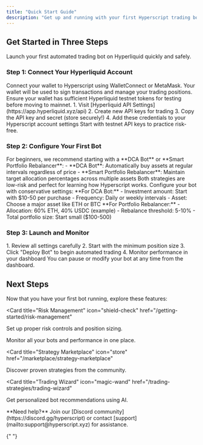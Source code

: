 ```yaml
---
title: "Quick Start Guide"
description: "Get up and running with your first Hyperscript trading bot in under 10 minutes"
---
```


## Get Started in Three Steps

Launch your first automated trading bot on Hyperliquid quickly and safely.

### Step 1: Connect Your Hyperliquid Account

<AccordionGroup>
  <Accordion icon="wallet" title="Connect Wallet">
    Connect your wallet to Hyperscript using WalletConnect or MetaMask. Your
    wallet will be used to sign transactions and manage your trading positions.
    <Warning>
      Ensure your wallet has sufficient Hyperliquid testnet tokens for testing
      before moving to mainnet.
    
</Warning>
  
</Accordion>
  <Accordion icon="key" title="Generate API Keys">
    1. Visit [Hyperliquid API Settings](https://app.hyperliquid.xyz/api) 2.
    Create new API keys for trading 3. Copy the API key and secret (store
    securely!) 4. Add these credentials to your Hyperscript account settings
    <Tip>Start with testnet API keys to practice risk-free.</Tip>
  
</Accordion>

</AccordionGroup>

### Step 2: Configure Your First Bot

<AccordionGroup>
  <Accordion icon="robot" title="Choose a Strategy">
    For beginners, we recommend starting with a **DCA Bot** or **Smart Portfolio
    Rebalancer**: - **DCA Bot**: Automatically buy assets at regular intervals
    regardless of price - **Smart Portfolio Rebalancer**: Maintain target
    allocation percentages across multiple assets Both strategies are low-risk
    and perfect for learning how Hyperscript works.
  
</Accordion>
  <Accordion icon="sliders" title="Set Parameters">
    Configure your bot with conservative settings: **For DCA Bot:** - Investment
    amount: Start with $10-50 per purchase - Frequency: Daily or weekly
    intervals - Asset: Choose a major asset like ETH or BTC **For Portfolio
    Rebalancer:** - Allocation: 60% ETH, 40% USDC (example) - Rebalance
    threshold: 5-10% - Total portfolio size: Start small ($100-500)
  
</Accordion>

</AccordionGroup>

### Step 3: Launch and Monitor

<Accordion icon="rocket" title="Deploy Your Bot">
  1. Review all settings carefully 2. Start with the minimum position size 3.
  Click "Deploy Bot" to begin automated trading 4. Monitor performance in your
  dashboard
  <Tip>You can pause or modify your bot at any time from the dashboard.</Tip>

</Accordion>

## Next Steps

Now that you have your first bot running, explore these features:

<CardGroup cols={2}>

<Card
  title="Risk Management"
  icon="shield-check"
  href="/getting-started/risk-management"
>
  Set up proper risk controls and position sizing.

</Card>

<Card title="Portfolio Dashboard" icon="chart-pie" href="/portfolio/dashboard">
  Monitor all your bots and performance in one place.

</Card>

<Card
  title="Strategy Marketplace"
  icon="store"
  href="/marketplace/strategy-marketplace"
>
  Discover proven strategies from the community.

</Card>

<Card
  title="Trading Wizard"
  icon="magic-wand"
  href="/trading-strategies/trading-wizard"
>
  Get personalized bot recommendations using AI.

</Card>

</CardGroup>

<Note>
  **Need help?** Join our [Discord community](https://discord.gg/hyperscript) or
  contact [support](mailto:support@hyperscript.xyz) for assistance.

</Note>{" "}
